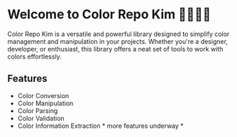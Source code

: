 
# Welcome to Color Repo Kim 👋🏽👋🏽

Color Repo Kim is a versatile and powerful library designed to simplify color management and manipulation in your projects. Whether you're a designer, developer, or enthusiast, this library offers a neat set of tools to work with colors effortlessly.


## Features

- Color Conversion 
- Color Manipulation 
- Color Parsing 
- Color Validation 
- Color Information Extraction * more features underway *
